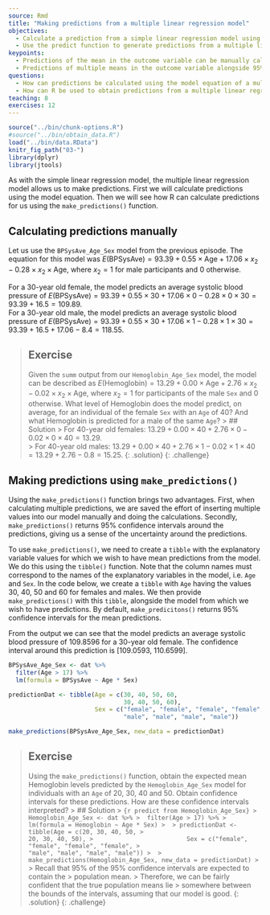 ---
source: Rmd
title: "Making predictions from a multiple linear regression model"
objectives:
  - Calculate a prediction from a simple linear regression model using parameter estimates given by the model output.
  - Use the predict function to generate predictions from a multiple linear regression model.
keypoints:
  - Predictions of the mean in the outcome variable can be manually calculated using the model's equation.
  - Predictions of multiple means in the outcome variable alongside 95% CIs can be obtained using the `make_predictions()` function. 
questions:
  - How can predictions be calculated using the model equation of a multiple linear regression model?
  - How can R be used to obtain predictions from a multiple linear regression model?
teaching: 8
exercises: 12
---

```{r, include=FALSE}
source("../bin/chunk-options.R")
#source("../bin/obtain_data.R")
load("../bin/data.RData")
knitr_fig_path("03-")
library(dplyr)
library(jtools)
```

As with the simple linear regression model, the multiple linear regression model allows us to make predictions. First we will calculate predictions using the model equation. Then we will see how R can calculate predictions for us using the `make_predictions()` function.

## Calculating predictions manually

Let us use the `BPSysAve_Age_Sex` model from the previous episode. The equation for this model was $E(\text{BPSysAve}) = 93.39 + 0.55 \times \text{Age} + 17.06 \times x_2 - 0.28 \times x_2 \times \text{Age}$, where $x_2 = 1$ for male participants and $0$ otherwise. 

For a 30-year old female, the model predicts an average systolic blood pressure of $E(\text{BPSysAve}) = 93.39 + 0.55 \times 30 + 17.06 \times 0 - 0.28 \times 0 \times 30 = 93.39 + 16.5 = 109.89$.  
For a 30-year old male, the model predicts an average systolic blood pressure of $E(\text{BPSysAve}) = 93.39 + 0.55 \times 30 + 17.06 \times 1 - 0.28 \times 1 \times 30 = 93.39 + 16.5 + 17.06 - 8.4 = 118.55$.

>## Exercise
>Given the `summ` output from our `Hemoglobin_Age_Sex` model, 
>the model can be described
>as $E(\text{Hemoglobin}) = 13.29 + 0.00 \times \text{Age} + 2.76 \times x_2 - 0.02 \times x_2 \times \text{Age}$, where $x_2 = 1$ for participants of the male `Sex` and $0$ otherwise. 
>What level of Hemoglobin does the model predict, on average, 
>for an individual of the female `Sex` with an `Age` of 40? 
> And what Hemoglobin is predicted for a male of the same `Age`?
> > ## Solution
> > For 40-year old females: $13.29 + 0.00 \times 40 + 2.76 \times 0 - 0.02 \times 0 \times 40 = 13.29$.  
> > For 40-year old males: $13.29 + 0.00 \times 40 + 2.76 \times 1 - 0.02 \times 1 \times 40 = 13.29 + 2.76 - 0.8 = 15.25$.
> {: .solution}
{: .challenge}

## Making predictions using `make_predictions()`

Using the `make_predictions()` function brings two advantages. First, when calculating multiple predictions, we are saved the effort of inserting multiple values into our model manually and doing the calculations. Secondly, `make_predictions()` returns 95% confidence intervals around the predictions, giving us a sense of the uncertainty around the predictions. 

To use `make_predictions()`, we need to create a `tibble` with the explanatory variable values for which we wish to have mean predictions from the model. We do this using the `tibble()` function. Note that the column names must correspond to the names of the explanatory variables in the model, i.e. `Age` and `Sex`. In the code below, we create a `tibble` with `Age` having the values 30, 40, 50 and 60 for females and males. We then provide `make_predictions()` with this `tibble`, alongside the model from which we wish to have predictions. By default, `make_predicitons()` returns
95% confidence intervals for the mean predictions. 

From the output we can see that the model predicts an average systolic blood pressure of 109.8596 for a 30-year old female. The confidence interval around this prediction is [109.0593, 110.6599]. 

```{r predict BPSysAve_Age_Sex}
BPSysAve_Age_Sex <- dat %>%
  filter(Age > 17) %>%
  lm(formula = BPSysAve ~ Age * Sex)

predictionDat <- tibble(Age = c(30, 40, 50, 60,
                                30, 40, 50, 60),
                        Sex = c("female", "female", "female", "female",
                                "male", "male", "male", "male"))

make_predictions(BPSysAve_Age_Sex, new_data = predictionDat)
```


>## Exercise
>Using the `make_predictions()` function, obtain the expected mean Hemoglobin levels
>predicted by the `Hemoglobin_Age_Sex` model for individuals with an `Age` 
> of 20, 30, 40 and 50. Obtain confidence intervals for these predictions. 
How are these confidence intervals interpreted?
> > ## Solution
> > ```{r predict from Hemoglobin_Age_Sex}
> > Hemoglobin_Age_Sex <- dat %>%
> >  filter(Age > 17) %>%
> >  lm(formula = Hemoglobin ~ Age * Sex)
> > 
> > predictionDat <- tibble(Age = c(20, 30, 40, 50,
> >                                  20, 30, 40, 50),
> >                          Sex = c("female", "female", "female", "female",
> >                                  "male", "male", "male", "male"))
> > 
> > make_predictions(Hemoglobin_Age_Sex, new_data = predictionDat)
> > ```
> > Recall that 95% of the 95% confidence intervals are expected to contain the 
> > population mean. 
> > Therefore, we can be fairly confident that the true population means lie 
> > somewhere between the bounds of the intervals, assuming that our model is good.
> {: .solution}
{: .challenge}


